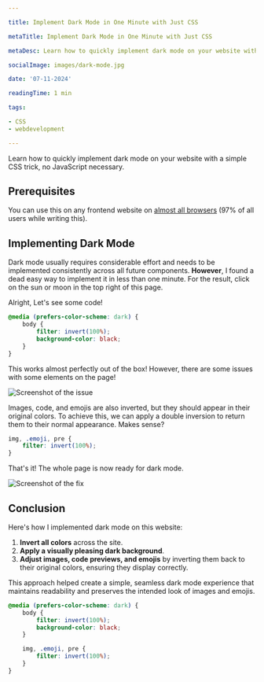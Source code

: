 ```yaml
---

title: Implement Dark Mode in One Minute with Just CSS

metaTitle: Implement Dark Mode in One Minute with Just CSS

metaDesc: Learn how to quickly implement dark mode on your website with a simple CSS trick, no JavaScript necessary.

socialImage: images/dark-mode.jpg

date: '07-11-2024'

readingTime: 1 min

tags:

- CSS
- webdevelopment

---
```


Learn how to quickly implement dark mode on your website with a simple CSS trick, no JavaScript necessary.

## Prerequisites
You can use this on any frontend website on [almost all browsers](https://caniuse.com/prefers-color-scheme) (97% of all users while writing this).

## Implementing Dark Mode

Dark mode usually requires considerable effort and needs to be implemented consistently across all future components.
**However**, I found a dead easy way to implement it in less than one minute.
For the result, click on the sun or moon in the top right of this page.

Alright, Let's see some code!

```css
@media (prefers-color-scheme: dark) {
    body {
        filter: invert(100%);
        background-color: black;
    }
}
```

This works almost perfectly out of the box! However, there are some issues with some elements on the page!


![Screenshot of the issue](/blog/dark-mode-bug.png)


Images, code, and emojis are also inverted, but they should appear in their original colors. To achieve this, we can apply a double inversion to return them to their normal appearance. Makes sense?

```css
img, .emoji, pre {
    filter: invert(100%);
}
```

That's it! The whole page is now ready for dark mode.

![Screenshot of the fix](/blog/dark-mode-fixed.png)

## Conclusion

Here's how I implemented dark mode on this website:

1. **Invert all colors** across the site.
2. **Apply a visually pleasing dark background**.
3. **Adjust images, code previews, and emojis** by inverting them back to their original colors, ensuring they display correctly.

This approach helped create a simple, seamless dark mode experience that maintains readability and preserves the intended look of images and emojis.

```css
@media (prefers-color-scheme: dark) {
    body {
        filter: invert(100%);
        background-color: black;
    }

    img, .emoji, pre {
        filter: invert(100%);
    }
}
```
